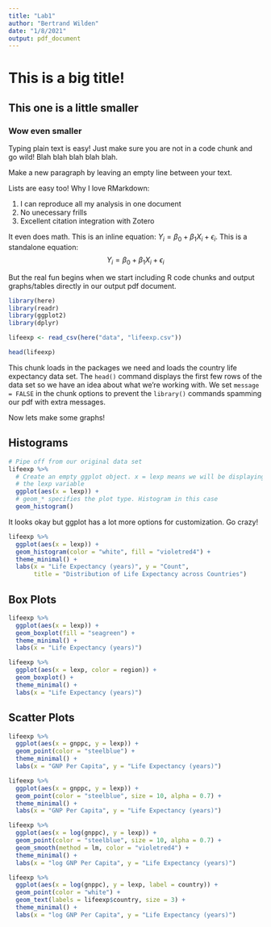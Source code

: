 ```yaml
---
title: "Lab1"
author: "Bertrand Wilden"
date: "1/8/2021"
output: pdf_document
---
```


# This is a big title!
## This one is a little smaller
### Wow even smaller

Typing plain text is easy! Just make sure you are not in a code chunk and go wild! Blah blah blah blah blah.

Make a new paragraph by leaving an empty line between your text.

Lists are easy too! Why I love RMarkdown:

  1. I can reproduce all my analysis in one document
  2. No unecessary frills
  3. Excellent citation integration with Zotero

It even does math. This is an inline equation: $Y_i = \beta_0 + \beta_1X_i + \epsilon_i$. This is a standalone equation:
$$
Y_i = \beta_0 + \beta_1X_i + \epsilon_i
$$

But the real fun begins when we start including R code chunks and output graphs/tables directly in our output pdf document.

```r
library(here)
library(readr)
library(ggplot2)
library(dplyr)

lifeexp <- read_csv(here("data", "lifeexp.csv"))

head(lifeexp)
```

This chunk loads in the packages we need and loads the country life expectancy data set. The `head()` command displays the first few rows of the data set so we have an idea about what we're working with. We set `message = FALSE` in the chunk options to prevent the `library()` commands spamming our pdf with extra messages. 

Now lets make some graphs!

## Histograms

```r
# Pipe off from our original data set
lifeexp %>% 
  # Create an empty ggplot object. x = lexp means we will be displaying 
  # the lexp variable
  ggplot(aes(x = lexp)) +
  # geom_* specifies the plot type. Histogram in this case
  geom_histogram()
```

It looks okay but ggplot has a lot more options for customization. Go crazy!

```r
lifeexp %>% 
  ggplot(aes(x = lexp)) +
  geom_histogram(color = "white", fill = "violetred4") + 
  theme_minimal() +
  labs(x = "Life Expectancy (years)", y = "Count", 
       title = "Distribution of Life Expectancy across Countries")
```

## Box Plots

```r
lifeexp %>% 
  ggplot(aes(x = lexp)) +
  geom_boxplot(fill = "seagreen") + 
  theme_minimal() +
  labs(x = "Life Expectancy (years)")
```

```r
lifeexp %>% 
  ggplot(aes(x = lexp, color = region)) +
  geom_boxplot() + 
  theme_minimal() +
  labs(x = "Life Expectancy (years)")
```

## Scatter Plots

```r
lifeexp %>% 
  ggplot(aes(x = gnppc, y = lexp)) +
  geom_point(color = "steelblue") +
  theme_minimal() +
  labs(x = "GNP Per Capita", y = "Life Expectancy (years)")
```

```r
lifeexp %>% 
  ggplot(aes(x = gnppc, y = lexp)) +
  geom_point(color = "steelblue", size = 10, alpha = 0.7) +
  theme_minimal() +
  labs(x = "GNP Per Capita", y = "Life Expectancy (years)")
```

```r
lifeexp %>% 
  ggplot(aes(x = log(gnppc), y = lexp)) +
  geom_point(color = "steelblue", size = 10, alpha = 0.7) +
  geom_smooth(method = lm, color = "violetred4") +
  theme_minimal() +
  labs(x = "log GNP Per Capita", y = "Life Expectancy (years)")
```

```r
lifeexp %>% 
  ggplot(aes(x = log(gnppc), y = lexp, label = country)) +
  geom_point(color = "white") +
  geom_text(labels = lifeexp$country, size = 3) +
  theme_minimal() +
  labs(x = "log GNP Per Capita", y = "Life Expectancy (years)")
```

